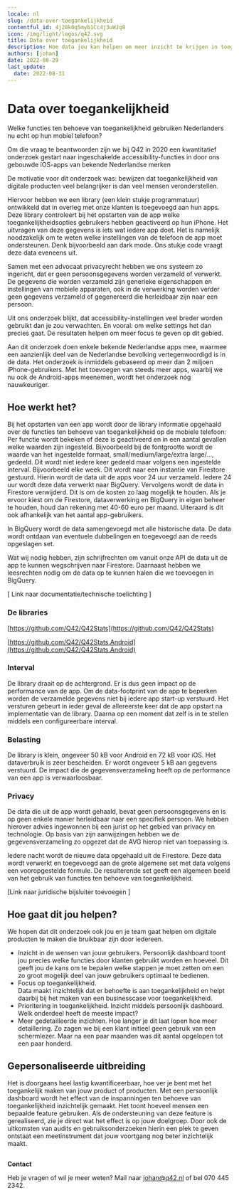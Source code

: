 ```yaml
---
locale: nl
slug: /data-over-toegankelijkheid
contentful_id: 4j28k0q5myb1Cc4j3uWJq8
icon: /img/light/logos/q42.svg
title: Data over toegankelijkheid
description: Hoe data jou kan helpen om meer inzicht te krijgen in toegankelijkheid.
authors: [johan]
date: 2022-08-29
last_update:
  date: 2022-08-31
---
```


# Data over toegankelijkheid

Welke functies ten behoeve van toegankelijkheid gebruiken Nederlanders nu echt op hun mobiel telefoon?

Om die vraag te beantwoorden zijn we bij Q42 in 2020 een kwantitatief onderzoek gestart naar ingeschakelde accessibility-­functies in door ons gebouwde iOS-apps van bekende Nederlandse merken

De motivatie voor dit onderzoek was: bewijzen dat toegankelijkheid van digitale producten veel belangrijker is dan veel mensen veronderstellen.

Hiervoor hebben we een library (een klein stukje programmatuur) ontwikkeld dat in overleg met onze klanten is toegevoegd aan hun apps. Deze library controleert bij het opstarten van de app welke toegankelijkheidsopties gebruikers hebben geactiveerd op hun iPhone. Het uitvragen van deze gegevens is iets wat iedere app doet. Het is namelijk noodzakelijk om te weten welke instellingen van de telefoon de app moet ondersteunen. Denk bijvoorbeeld aan dark mode. Ons stukje code vraagt deze data eveneens uit.

Samen met een advocaat privacyrecht hebben we ons systeem zo ingericht, dat er geen persoonsgegevens worden verzameld of verwerkt. De gegevens die worden verzameld zijn generieke eigenschappen en instellingen van mobiele apparaten, ook in de verwerking worden verder geen gegevens verzameld of gegenereerd die herleidbaar zijn naar een persoon.

Uit ons onderzoek blijkt, dat accessibility-instellingen veel breder worden gebruikt dan je zou verwachten. En vooral: om welke settings het dan precies gaat. De resultaten helpen om meer focus te geven op dit gebied.

Aan dit onderzoek doen enkele bekende Nederlandse apps mee, waarmee een aanzienlijk deel van de Nederlandse bevolking vertegenwoordigd is in de data. Het onderzoek is inmiddels gebaseerd op meer dan 2 miljoen iPhone-gebruikers. Met het toevoegen van steeds meer apps, waarbij we nu ook de Android-apps meenemen, wordt het onderzoek nóg nauwkeuriger.

## Hoe werkt het?

Bij het opstarten van een app wordt door de library informatie opgehaald over de functies ten behoeve van toegankelijkheid op de mobiele telefoon: Per functie wordt bekeken of deze is geactiveerd en in een aantal gevallen welke waarden zijn ingesteld. Bijvoorbeeld bij de fontgrootte wordt de waarde van het ingestelde formaat, small/medium/large/extra large/…,  gedeeld. Dit wordt niet iedere keer gedeeld maar volgens een ingestelde interval. Bijvoorbeeld elke week. Dit wordt naar een instantie van Firestore gestuurd. Hierin wordt de data uit de apps voor 24 uur verzameld. Iedere 24 uur wordt deze data verwerkt naar BigQuery. Vervolgens wordt de data in Firestore verwijderd. Dit is om de kosten zo laag mogelijk te houden. Als je ervoor kiest om de Firestore, dataverwerking en BigQuery in eigen beheer te houden, houd dan rekening met 40-60 euro per maand. Uiteraard is dit ook afhankelijk van het aantal app-gebruikers.

In BigQuery wordt de data samengevoegd met alle historische data. De data wordt ontdaan van eventuele dubbelingen en toegevoegd aan de reeds opgeslagen set.

Wat wij nodig hebben, zijn schrijfrechten om vanuit onze API de data uit de app te kunnen wegschrijven naar Firestore. Daarnaast hebben we leesrechten nodig om de data op te kunnen halen die we toevoegen in BigQuery.

[ Link naar documentatie/technische toelichting ]

### De libraries

[https://github.com/Q42/Q42Stats](https://github.com/Q42/Q42Stats)

[https://github.com/Q42/Q42Stats.Android](https://github.com/Q42/Q42Stats.Android)

### Interval

De library draait op de achtergrond. Er is dus geen impact op de performance van de app. Om de data-footprint van de app te beperken worden de verzamelde gegevens niet bij iedere app start-up verstuurd. Het versturen gebeurt in ieder geval de allereerste keer dat de app opstart na implementatie van de library. Daarna op een moment dat zelf is in te stellen middels een configureerbare interval.

### Belasting

De library is klein, ongeveer 50 kB voor Android en 72 kB voor iOS. Het dataverbruik is zeer bescheiden. Er wordt ongeveer 5 kB aan gegevens verstuurd. De impact die de gegevensverzameling heeft op de performance van een app is verwaarloosbaar.

### Privacy

De data die uit de app wordt gehaald, bevat geen persoonsgegevens en is op geen enkele manier herleidbaar naar een specifiek persoon. We hebben hierover advies ingewonnen bij een jurist op het gebied van privacy en technologie. Op basis van zijn aanwijzingen hebben we de gegevensverzameling zo opgezet dat de AVG hierop niet van toepassing is.

Iedere nacht wordt de nieuwe data opgehaald uit de Firestore. Deze data wordt verwerkt en toegevoegd aan de grote algemene set met data volgens een vooropgestelde formule. De resulterende set geeft een algemeen beeld van het gebruik van functies ten behoeve van toegankelijkheid.

[Link naar juridische bijsluiter toevoegen ]

## Hoe gaat dit jou helpen?

We hopen dat dit onderzoek ook jou en je team gaat helpen om digitale producten te maken die bruikbaar zijn door iedereen.

- Inzicht in de wensen van jouw gebruikers. 
Persoonlijk dashboard toont jou precies welke functies door klanten gebruikt worden en hoeveel. Dit geeft jou de kans om te bepalen welke stappen je moet zetten om een zo groot mogelijk deel van jouw gebruikers optimaal te bedienen.
- Focus op toegankelijkheid.  
Data maakt inzichtelijk dat er behoefte is aan toegankelijkheid en helpt daarbij bij het maken van een businesscase voor toegankelijkheid.
- Prioritering in toegankelijkheid.
Inzicht middels persoonlijk dashboard. Welk onderdeel heeft de meeste impact?
- Meer gedetailleerde inzichten.
Hoe langer je dit laat lopen hoe meer detaillering. Zo zagen we bij een klant initieel geen gebruik van een schermlezer. Maar na een paar maanden was dit aantal opgelopen tot een paar honderd.

## Gepersonaliseerde uitbreiding

Het is doorgaans heel lastig kwantificeerbaar, hoe ver je bent met het toegankelijk maken van jouw product of producten. Met een persoonlijk dashboard wordt het effect van de inspanningen ten behoeve van toegankelijkheid inzichtelijk gemaakt. Het toont hoeveel mensen een bepaalde feature gebruiken. Als de ondersteuning van deze feature is gerealiseerd, zie je direct wat het effect is op jouw doelgroep. Door ook de uitkomsten van audits en gebruiksonderzoeken hierin een plek te geven ontstaat een meetinstrument dat jouw voortgang nog beter inzichtelijk maakt.

## 
**Contact**

Heb je vragen of wil je meer weten? Mail naar [johan@q42.nl](mailto:johan@q42.nl) of bel 070 445 2342.
